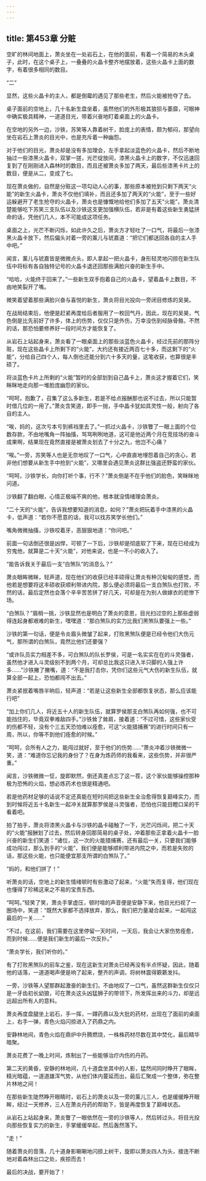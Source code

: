 ```yaml
---
---
---
```

title: 第453章 分赃
---



空旷的林间地面上，萧炎坐在一处岩石上，在他的面前，有着一个简易的木头桌子，此时，在这个桌子上，一叠叠的火晶卡整齐地摆放着，这些火晶卡上面的数字，有着很多相同的数目。

“二”

显然，这些火晶卡的主人，都是倒霉的遇见了那些老生，然后火能被抢夺了去。

桌子面前的空地上，几十名新生盘坐着，虽然他们的外形极其狼狈与萎靡，可眼神中确实极具精神，一道道目光，带着兴奋地盯着桌面上的火晶卡。

在空地的另外一边，沙铁，苏笑等人靠着树干，脸庞上的表情，颇为郁闷，那望向坐在岩石上萧炎的目光中，也是充斥着一种幽怨。

对于他们的目光，萧炎却是没有多加理会，左手拿起淡蓝色的火晶卡，然后不断地抽过一些漆黑火晶卡，双掌一搓，光芒绽放间，漆黑火晶卡上的数字，不仅迅速回复到了在刚刚进入森林时的数目，而且还被萧炎多加了两天，最后些漆黑卡片上的数目，便是从二，变成了七。

现在萧炎做的，自然是分赃这一项勾动人心的事，那些原本被抢到只剩下两天“火能”的新生火晶卡，萧炎不仅他们填补，而且还多加了两天的“火能”，至于一些好运躲避开了老生抢夺的火晶卡，萧炎也是慷慨地给他们多加了五天“火能”，萧炎清楚能够吃下苏笑三支队伍以及沙铁这支更加强横队伍，若非是有着这些新生勇猛拼命的话，凭他们几人，本不可能成这项任务。

桌面之上，光芒不断闪烁，如此许久之后，萧炎方才轻吐了一口气，将最后一张漆黑火晶卡放下，然后偏头对着一旁的薰儿与琥嘉道：“把它们都送回各自的主人手中吧。”

闻言，薰儿与琥嘉皆是微微点头，即人拿起一把火晶卡，身形轻灵地闪掠在新生队伍中将标有各自独特记号的火晶卡退还回那些满脸兴奋的新生手中。

“哈哈，火能终于回来了。”一些新生双手抱着自己的火晶卡，望着晶卡上数目，不由地笑裂开了嘴。

微笑着望着那些满脸兴奋与喜悦的新生，萧炎将目光投向一旁闭目修炼的吴昊。

在战局结束后，他便是赶紧再度给后者服用了一枚回气丹，因此，现在的吴昊，气色倒是比先前好了许多，体上的伤势，仅仅只是外伤，万幸没伤到经脉骨骼，不然的话，那恐怕要修养好一段时间方才能恢复了。

从岩石上站起身来，萧炎看了一眼桌面上的那些淡蓝色火晶卡，经过先前的那阵分赃，现在这些晶卡上所剩下的“火能”，大约还有接近两百七十多，而这剩下的“火能”，分给自己四个人，每人倒也还能分到六十多天的量，这笔收获，也算很是丰硕了。

将淡蓝色卡片上所剩的“火能”暂时的全部划到自己晶卡上，萧炎这才握着它们，笑眯眯地走向那一堆脸庞幽怨的家伙。

“呵呵，抱歉了，召集了这么多新生，若是不给点报酬那也说不过去，所以只能暂时借几位的一用了。”萧炎含笑道，即手一抛，手中晶卡犹如具灵性一般，射向了各自的主人。

“唉，妈的，这次亏本亏到裤裆里去了。”一抓过火晶卡，沙铁瞥了一眼上面的个位数存款，不由地嘴角一阵抽搐，骂骂咧咧地道，这可是他近两个月在竞技场的奋斗成果啊，结果现在竟然直接是被萧炎划去了十分之九，他岂不心痛？

“唉。”一旁，苏笑等人也是无奈地叹了一口气，心中直直地埋怨着自己的贪心，若非他们想要从新生手中抢到“火能”，又哪里会遇见萧炎这群比强盗还野蛮的家伙。

“呵呵，沙铁学长，向你打听个事，行不？”萧炎倒是不在乎他们的脸色，笑眯眯地问道。

沙铁翻了翻白眼，心情正极端不爽的他，根本就没情绪理会萧炎。

“二十天的“火能”，告诉我想要知道的消息，如何？”萧炎把玩着手中漆黑的火晶卡，低声道：“若你不愿意的话，我可以找苏笑学长他们。”

嘴角微微抽搐，沙铁咬着牙，恶狠狠地道：“你问吧。”

前面一句话倒还很是凶悍，可顿了一下后，沙铁却是彻底软了下来，现在已经成为穷鬼他，就算是二十天“火能”，对他来说，也是一不小的收入了。

“能告诉我关于最后一支“白煞队”的消息么？”

萧炎眼眸微眯，轻声道，现在他们的收获已经丰硕得让萧炎有种沉甸甸的感觉，而他若是想要将这丰硕收获顺利带进内院，那么便必须将最后一支白煞队也打败，不然的话，最后定然也会落个辛辛苦苦拼了好几天，可却是在为别人做嫁衣的悲惨下场。

“白煞队？”眉梢一挑，沙铁显然也是明白了萧炎的意思，目光扫过空的上那些虚弱得连起身都艰难的新生，嘿嘿道：“那白煞队的实力比我们黑煞队要强上一些。”

沙铁的第一句话，便是令炎眉头微皱了起来，打败黑煞队便是已经令他们大伤元气，那所谓的白煞队，竟然比他们还要强？

“或许队员实力相差不多，可白煞队的队长罗侯，可是一名实实在在的斗灵强者，虽然他才进入斗灵级别不到两个月，可却总比我这只进入半只脚的人强上许多……”沙铁撇了撇嘴，道：“不是我打击你，凭你们这些元气大伤的新生队伍，就算全部一起上，恐怕都闯不出去。”

萧炎紧抿着嘴唇半晌后，轻声道：“若是让这些新生全部都恢复状态，那么应该能行吧”

“加上你们几人，将近五十人的新生队伍，就算罗侯那支白煞队再如何强，也不可能挡住的，毕竟双拳难敌四手。”沙铁耸了耸肩，接着道：“不过可惜，这些家伙受的伤都不轻，没有个三五天恐怕难以痊愈，可这“火能猎捕赛”的进行时间只有一周，所以，你等不到他们痊愈的时候。”

“呵呵，合所有人之力，能闯过就好，至于他们的伤势……”萧炎冲着沙铁微微一笑，道：“难道你忘记我的身份了？在身为炼药师的我看来，这些伤势，并非很严重。”

闻言，沙铁微微一怔，旋即默然，倒还真差点忘了这一茬，这个家伙能够操控那种极为恐怖的火焰，想必炼药术也很是精通吧。

若是他药材足够的话说不定还真能在短时间把这些新生全治愈得恢复巅峰实力，而到时候将近五十名新生一起冲关就算那罗侯是斗灵强者，恐怕也只能目瞪口呆的干看着吧。

拍了拍手，萧炎将漆黑火晶卡与沙铁的晶卡碰触了一下，光芒闪烁间，把二十天的“火能”报酬划了过去，然后转身回那简易的桌子处，冲着那些正拿着火晶卡一脸兴奋的新生们笑道：“诸位，这一次的火能猎捕赛，还有最后一关，只要我们能够成功闯过，那么到手的“火能”，我们便是能够顺利带进内院之中，而若是失败的话，那这些火能，也只能便宜那支所谓的白煞队了。”

“妈的，和他们拼了！”

听萧炎的话，空地上的新生情绪顿时有些激动了起来，“火能”失而复得，他们现在也懂得了珍稀这来之不易的宝贵东西。

“呵呵。”轻笑了笑，萧炎手掌虚压，顿时喧的声音便是安静下来，他目光扫视了一圈场中，笑道：“既然大家都不选择放弃，那么，我们把力量凝合起来，一起闯这最后的一关……”

“不过，在这前，我们需要在这里停留一天时间，一天后，我会让大家伤势痊愈，而到时候……便是我们新生的最后一次反扑。”

“萧炎学长，我们听你的。”

有了打败黑煞队的前车之鉴，现在这新生对萧炎已经再没有半点怀疑，因此，随着他的话落，一道道喝声便是响了起来，整齐的声调，将树林震得簌簌发抖。

一旁，沙铁等人望那群起激奋的新生们，不由地叹了一口气，虽然这群新生仅仅只是一牙齿初长幼狼，可在萧炎这头凶猛狮子的带领下，所发挥出来的斗力，却是远远超出所有人的意料。

萧炎再度盘腿坐上岩石，手一挥，一蹲药鼎以及大批的药材，出现在了面前的桌面上，右手一弹，青色火焰闪掠进入了药鼎之内。

安静林地间，青色火焰在鼎炉中升腾燃烧，一株株药材尽数在其中焚化，最后精华暗聚。

萧炎花费了一晚上时间，炼制出了一些能够治疗内伤的丹药。

第二天的黄昏，安静的林地间，几十道盘坐其中的人影，猛然间同时睁开了眼眸，精光暗蕴，一道道雄浑气势，从他们体内蔓延而出，最后汇聚成一个整体，弥在整片林地之间！

在那些新生陡然睁开眼睛时，岩石上的萧炎以及一旁的薰儿三人，也是缓缓睁开眼眸，经过一天修养，三人在萧炎丹药的帮助下，皆是再度恢复了巅峰状态。

从岩石上站起身来，萧炎瞥了一眼依然在一旁的沙铁等人，然后转过头，将目光投向那些恢复实力的新生，手掌缓缓举起，然后轰然落下。

“走！”

随着萧炎的音落，几十道身影唰唰地闪掠上树干，旋即以萧炎四人为头，接连不断地对着森林出口之处，疾掠而去！

最后的决战，要开始了！